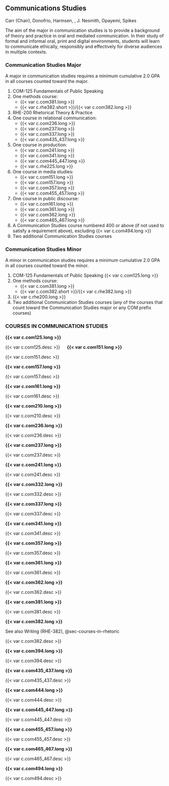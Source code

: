 ## Communications Studies {#sec-communication-studies}
Carr (Chair), Donofrio, Harmsen, , J. Nesmith, Opayemi, Spikes

The aim of the major in communication studies is to provide a background of theory and practice in oral and mediated communication.  In their study of formal and informal oral, print and digital environments, students will learn to communicate ethically, responsibly and effectively for diverse audiences in multiple contexts.

### Communication Studies Major
A major in communication studies requires a minimum cumulative 2.0 GPA in all courses counted toward the major.

1. COM-125 Fundamentals of Public Speaking
2. One methods course:
    - {{< var c.com381.long >}}
    - {{< var c.rhe382.short >}}/{{< var c.com382.long >}}
3. RHE-200 Rhetorical Theory & Practice
4. One course in relational communication:
    - {{< var c.com236.long >}}
    - {{< var c.com237.long >}}
    - {{< var c.com337.long >}}
    - {{< var c.com435_437.long >}}
5. One course in production:
    - {{< var c.com241.long >}}
    - {{< var c.com341.long >}}
    - {{< var c.com445_447.long >}}
    - {{< var c.rhe225.long >}}
6. One course in media studies:
    - {{< var c.com151.long >}}
    - {{< var c.com157.long >}}
    - {{< var c.com357.long >}}
    - {{< var c.com455_457.long >}}
7. One course in public discourse:
    - {{< var c.com161.long >}}
    - {{< var c.com361.long >}}
    - {{< var c.com362.long >}}
    - {{< var c.com465_467.long >}}
8.	A Communication Studies course numbered 400 or above (if not used to satisfy a requirement above), excluding {{< var c.com494.long >}}
9.	Two additional Communication Studies courses

### Communication Studies Minor
A minor in communication studies requires a minimum cumulative 2.0 GPA in all courses counted toward the minor. 

1. COM-125 Fundamentals of Public Speaking {{< var c.com125.long >}}
2. One methods course:
    - {{< var c.com381.long >}}
    - {{< var c.com382.short >}}/{{< var c.rhe382.long >}}
3. {{< var c.rhe200.long >}}
4.	Two additional Communication Studies courses (any of the courses that count toward the Communication Studies major or any COM prefix courses)

### COURSES IN COMMUNICATION STUDIES

 **{{< var c.com125.long >}}**

  {{< var c.com125.desc >}}
 
 **{{< var c.com151.long >}}**

  {{< var c.com151.desc >}} 

 **{{< var c.com157.long >}}**

  {{< var c.com157.desc >}}

 **{{< var c.com161.long >}}**

  {{< var c.com161.desc >}}

 **{{< var c.com210.long >}}**

  {{< var c.com210.desc >}}

 **{{< var c.com236.long >}}**

  {{< var c.com236.desc >}} 

 **{{< var c.com237.long >}}**

  {{< var c.com237.desc >}}

 **{{< var c.com241.long >}}**

  {{< var c.com241.desc >}}

 **{{< var c.com332.long >}}**

  {{< var c.com332.desc >}}

 **{{< var c.com337.long >}}**

  {{< var c.com337.desc >}}

 **{{< var c.com341.long >}}**

  {{< var c.com341.desc >}}

 **{{< var c.com357.long >}}**

  {{< var c.com357.desc >}}

 **{{< var c.com361.long >}}**

  {{< var c.com361.desc >}}

 **{{< var c.com362.long >}}**

  {{< var c.com362.desc >}}

 **{{< var c.com381.long >}}**

  {{< var c.com381.desc >}} 

 **{{< var c.com382.long >}}**

  See also Writing (RHE-382), @sec-courses-in-rhetoric

  {{< var c.com382.desc >}}

 **{{< var c.com394.long >}}**

  {{< var c.com394.desc >}}

 **{{< var c.com435_437.long >}}**

  {{< var c.com435_437.desc >}}

 **{{< var c.com444.long >}}**

  {{< var c.com444.desc >}}

 **{{< var c.com445_447.long >}}**

  {{< var c.com445_447.desc >}}

 **{{< var c.com455_457.long >}}**

  {{< var c.com455_457.desc >}}

 **{{< var c.com465_467.long >}}**
  
  {{< var c.com465_467.desc >}}

 **{{< var c.com494.long >}}**

  {{< var c.com494.desc >}}
